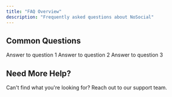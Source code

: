 ```yaml
---
title: "FAQ Overview"
description: "Frequently asked questions about NoSocial"
---
```


## Common Questions

<AccordionGroup>
  <Accordion title="Question 1">
    Answer to question 1
  </Accordion>
  <Accordion title="Question 2">
    Answer to question 2
  </Accordion>
  <Accordion title="Question 3">
    Answer to question 3
  </Accordion>
</AccordionGroup>

## Need More Help?

<Card title="Contact Support" icon="envelope" href="/troubleshooting/contact-support">
  Can't find what you're looking for? Reach out to our support team.
</Card>
